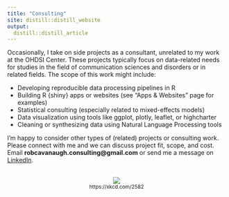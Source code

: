 ```yaml
---
title: "Consulting"
site: distill::distill_website
output: 
  distill::distill_article
---
```


<style>
  span.displaynone { display:none; }
  li {margin-bottom: 0em!important;}
</style>

Occasionally, I take on side projects as a consultant, unrelated to my work at the OHDSI Center.
These projects typically focus on data-related needs for studies in the field of communication sciences and disorders or in related fields. The scope of this work might include:

- Developing reproducible data processing pipelines in R
- Building R {shiny} apps or websites (see "Apps & Websites" page for examples)
- Statistical consulting (especially related to mixed-effects models)
- Data visualization using tools like ggplot, plotly, leaflet, or highcharter
- Cleaning or synthesizing data using Natural Language Processing tools

I'm happy to consider other types of (related) projects or consulting work. Please connect with me and we can discuss project fit, scope, and cost. Email <b>robcavanaugh.consulting@<span class="displaynone">null</span>gmail.com</b> or send me a message on [LinkedIn](https://www.linkedin.com/in/rob-cavanaugh-0b94636a).

<br>
<center>
![](https://imgs.xkcd.com/comics/data_trap.png)
<br>
<small>https://xkcd.com/2582</small>
</center>

<!-- I'm well-versed in writing reproducible R code to combine, clean, and save data - taking raw -->
<!-- data from many types of formats and generating an analytical data set that is ready for statistical modeling. Writing reproducible code to handle data processing makes our research more -->
<!-- transparent, helps to minimize errors that are common when manually working with data,  -->
<!-- and is often more efficient because it takes less time overall, and allows us to re-run  -->
<!-- the processing stream in the case that any errors are identified in the initial data.  -->


<!-- I really enjoy building shiny apps and have built quite a few over the past few years. These interactive web-apps have been as simple as creating interactive figures to better visualize the results -->
<!-- from different studies, educational visualizations for small-N study analytical methods,  -->
<!-- to a full-scale R package and shiny-app for the computer adaptive Philadelphia Naming Test -->
<!-- and Aphaisa Communication Outcome Measures. There are some examples of these apps on the Apps & Websites page.  -->
<!-- I've also been involved in a number of studies primarily in a statistical role. I'm  -->
<!-- especially interested in projects that use mixed-effects models and Bayesian methods but -->
<!-- have experience and knowledge with a wide variety of methods. I'm also well-versed in -->
<!-- data visualization tools in R such as ggplot, highcharter, plotly, and leaflet. In addition to using -->
<!-- these methods in my own work, I also have experience -->
<!-- mentoring PhD students and other researchers in learning to using these methods. -->
<!-- I've engaged with NLP tools throughout my PhD. Examples of this might include applying lemmatizers, tokenizers, part-of-speech taggers, calculating measures like type-token ratio, word information measure, developing core lexicon sets to orthographic transcripts, or implementing ML tools such as BERT for estimating semantic similarity.  -->

